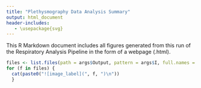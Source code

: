 ```yaml
---
title: "Plethysmography Data Analysis Summary"
output: html_document
header-includes:
   - \usepackage{svg}
---
```


This R Markdown document includes all figures generated from this run of the Respiratory Analysis Pipeline in the form of a webpage (.html). 


```r
files <- list.files(path = args$Output, pattern = args$I, full.names = TRUE, all.files = TRUE)
for (f in files) {
  cat(paste0("![image_label](", f, ")\n"))
  }
```



